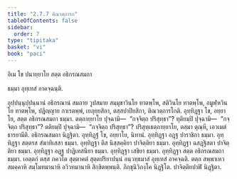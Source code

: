 ```yaml
---
title: "2.7.7 ติณวตฺถารก"
tableOfContents: false
sidebar:
  order: 7
type: "tipitaka"
basket: "vi"
book: "paci"
---
```



<DynamicBreadcrumb />


<Paragraph number="3579" type="center" book="paci">
อิเม โข ปนายฺยาโย สตฺต อธิกรณสมถา

  
ธมฺมา อุทฺเทสํ อาคจฺฉนฺติ.


</Paragraph>

<Division number="1242" book="paci">

<Paragraph number="3580" book="paci">
อุปฺปนฺนุปฺปนฺนานํ อธิกรณานํ สมถาย วูปสมาย สมฺมุขาวินโย ทาตพฺโพ, สติวินโย ทาตพฺโพ, อมูฬฺหวินโย ทาตพฺโพ, ปฏิญฺญาย กาเรตพฺพํ, เยภุยฺยสิกา, ตสฺสปาปิยสิกา, ติณวตฺถารโกติ.
</Paragraph>

<Paragraph number="3581" book="paci">
อุทฺทิฏฺฐา โข, อยฺยาโย, สตฺต อธิกรณสมถา ธมฺมา. ตตฺถายฺยาโย ปุจฺฉามิ—  “กจฺจิตฺถ ปริสุทฺธา”? ทุติยมฺปิ ปุจฺฉามิ—  “กจฺจิตฺถ ปริสุทฺธา”? ตติยมฺปิ ปุจฺฉามิ—  “กจฺจิตฺถ ปริสุทฺธา”? ปริสุทฺเธตฺถายฺยาโย, ตสฺมา ตุณฺหี, เอวเมตํ ธารยามีติ.

</Paragraph>
</Division>

<Paragraph number="3582" type="center" book="paci">
อธิกรณสมถา นิฏฺฐิตา.


</Paragraph>

<Paragraph number="3583" book="paci">
อุทฺทิฏฺฐํ โข, อยฺยาโย, นิทานํ. อุทฺทิฏฺฐา อฏฺฐ ปาราชิกา ธมฺมา. อุทฺทิฏฺฐา สตฺตรส สํฆาทิเสสา ธมฺมา. อุทฺทิฏฺฐา ตึส นิสฺสคฺคิยา ปาจิตฺติยา ธมฺมา. อุทฺทิฏฺฐา ฉสฏฺฐิสตา ปาจิตฺติยา ธมฺมา. อุทฺทิฏฺฐา อฏฺฐ ปาฏิเทสนียา ธมฺมา. อุทฺทิฏฺฐา เสขิยา ธมฺมา. อุทฺทิฏฺฐา สตฺต อธิกรณสมถา ธมฺมา. เอตฺตกํ ตสฺส ภควโต สุตฺตาคตํ สุตฺตปริยาปนฺนํ อนฺวทฺธมาสํ อุทฺเทสํ อาคจฺฉติ. ตตฺถ สพฺพาเหว สมคฺคาหิ สมฺโมทมานาหิ อวิวทมานาหิ สิกฺขิตพฺพนฺติ.

</Paragraph>

<Paragraph number="3584" type="center" book="paci">
ภิกฺขุนิวิภงฺโค นิฏฺฐิโต.



</Paragraph>

<Paragraph number="3585" type="center" book="paci">
ปาจิตฺติยปาฬิ นิฏฺฐิตา.
</Paragraph>